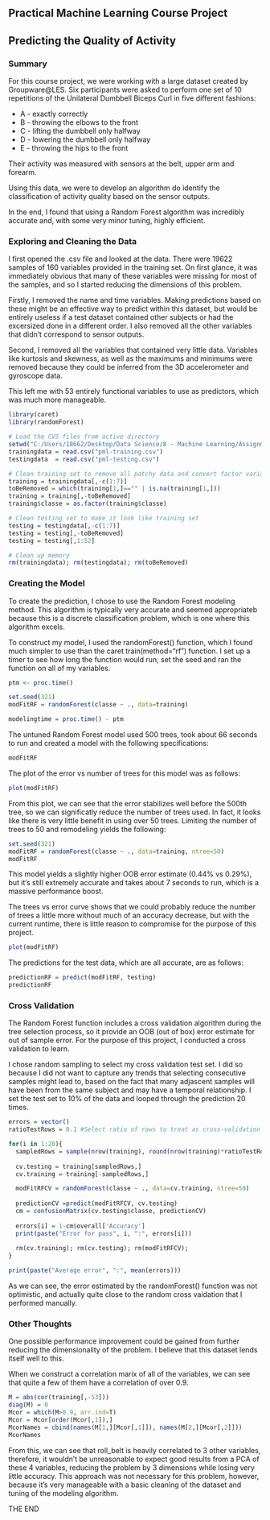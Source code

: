 ## Practical Machine Learning Course Project
## Predicting the Quality of Activity
### Summary
For this course project, we were working with a large dataset created by Groupware@LES. Six participants were asked to perform one set of 10 repetitions of the Unilateral Dumbbell Biceps Curl in five different fashions:

- A - exactly correctly
- B - throwing the elbows to the front
- C - lifting the dumbbell only halfway
- D - lowering the dumbbell only halfway 
- E - throwing the hips to the front

Their activity was measured with sensors at the belt, upper arm and forearm.

Using this data, we were to develop an algorithm do identify the classification of activity quality based on the sensor outputs.

In the end, I found that using a Random Forest algorithm was incredibly accurate and, with some very minor tuning, highly efficient.

### Exploring and Cleaning the Data
I first opened the .csv file and looked at the data. There were 19622 samples of 160 variables provided in the training set. On first glance, it was immediately obvious that many of these variables were missing for most of the samples, and so I started reducing the dimensions of this problem.

Firstly, I removed the name and time variables. Making predictions based on these might be an effective way to predict within this dataset, but would be entirely useless if a test dataset contained other subjects or had the excersized done in a different order. I also removed all the other variables that didn't correspond to sensor outputs.

Second, I removed all the variables that contained very little data. Variables like kurtosis and skewness, as well as the maximums and minimums were removed because they could be inferred from the 3D accelerometer and gyroscope data.

This left me with 53 entirely functional variables to use as predictors, which was much more manageable.

```r
library(caret)
library(randomForest)

# Load the CVS files from active directory
setwd("C:/Users/18662/Desktop/Data Science/8 - Machine Learning/Assignments")
trainingdata = read.csv("pml-training.csv")
testingdata  = read.csv("pml-testing.csv")

# Clean training set to remove all patchy data and convert factor variables to factor type
training = trainingdata[,-c(1:7)]
toBeRemoved = which(training[1,]=="" | is.na(training[1,]))
training = training[,-toBeRemoved]
training$classe = as.factor(training$classe)

# Clean testing set to make it look like training set
testing = testingdata[,-c(1:7)]
testing = testing[,-toBeRemoved]
testing = testing[,1:52]

# Clean up memory
rm(trainingdata); rm(testingdata); rm(toBeRemoved)
```

### Creating the Model
To create the prediction, I chose to use the Random Forest modeling method. This algorithm is typically very accurate and seemed appropriateb because this is a discrete classification problem, which is one where this algorithm excels.

To construct my model, I used the randomForest() function, which I found much simpler to use than the caret train(method="rf") function. I set up a timer to see how long the function would run, set the seed and ran the function on all of my variables.

```r
ptm <- proc.time()

set.seed(321)
modFitRF = randomForest(classe ~ ., data=training)

modelingtime = proc.time() - ptm
```

The untuned Random Forest model used 500 trees, took about 66 seconds to run and created a model with the following specifications:

```r
modFitRF
```

The plot of the error vs number of trees for this model was as follows:
```r
plot(modFitRF)
```

From this plot, we can see that the error stabilizes well before the 500th tree, so we can significatly reduce the number of trees used. In fact, it looks like there is very little benefit in using over 50 trees. Limiting the number of trees to 50 and remodeling yields the following:

```r
set.seed(321)
modFitRF = randomForest(classe ~ ., data=training, ntree=50)
modFitRF
```

This model yields a slightly higher OOB error estimate (0.44% vs 0.29%), but it's still extremely accurate and takes about 7 seconds to run, which is a massive performance boost.

The trees vs error curve shows that we could probably reduce the number of trees a little more without much of an accuracy decrease, but with the current runtime, there is little reason to compromise for the purpose of this project.

```r
plot(modFitRF)
```

The predictions for the test data, which are all accurate, are as follows:
```r
predictionRF = predict(modFitRF, testing)
predictionRF
```

### Cross Validation

The Random Forest function includes a cross validation algorithm during the tree selection process, so it provide an OOB (out of box) error estimate for out of sample error. For the purpose of this project, I conducted a cross validation to learn.

I chose random sampling to select my cross validation test set. I did so because I did not want to capture any trends that selecting consecutive samples might lead to, based on the fact that many adjascent samples will have been from the same subject and may have a temporal relationship. I set the test set to 10% of the data and looped through the prediction 20 times.

```r
errors = vector()
ratioTestRows = 0.1 #Select ratio of rows to treat as cross-validation test set

for(i in 1:20){
  sampledRows = sample(nrow(training), round(nrow(training)*ratioTestRows), replace=FALSE)
  
  cv.testing = training[sampledRows,]
  cv.training = training[-sampledRows,]

  modFitRFCV = randomForest(classe ~ ., data=cv.training, ntree=50)
  
  predictionCV =predict(modFitRFCV, cv.testing)
  cm = confusionMatrix(cv.testing$classe, predictionCV)
  
  errors[i] = 1-cm$overall['Accuracy']
  print(paste("Error for pass", i, ":", errors[i]))
  
  rm(cv.training); rm(cv.testing); rm(modFitRFCV);
}

print(paste("Average error", ":", mean(errors)))
```
As we can see, the error estimated by the randomForest() function was not optimistic, and actually quite close to the random cross vaidation that I performed manually.

### Other Thoughts
One possible performance improvement could be gained from further reducing the dimensionality of the problem. I believe that this dataset lends itself well to this.

When we construct a correlation marix of all of the variables, we can see that quite a few of them have a correlation of over 0.9.

```r
M = abs(cor(training[,-53]))
diag(M) = 0
Mcor = which(M>0.9, arr.ind=T)
Mcor = Mcor[order(Mcor[,1]),]
McorNames = cbind(names(M[1,][Mcor[,1]]), names(M[2,][Mcor[,2]]))
McorNames
```

From this, we can see that roll_belt is heavily correlated to 3 other variables, therefore, it wouldn't be unreasonable to expect good results from a PCA of these 4 variables, reducing the problem by 3 dimensions while losing very little accuracy. This approach was not necessary for this problem, however, because it's very manageable with a basic cleaning of the dataset and tuning of the modeling algorithm.

THE END